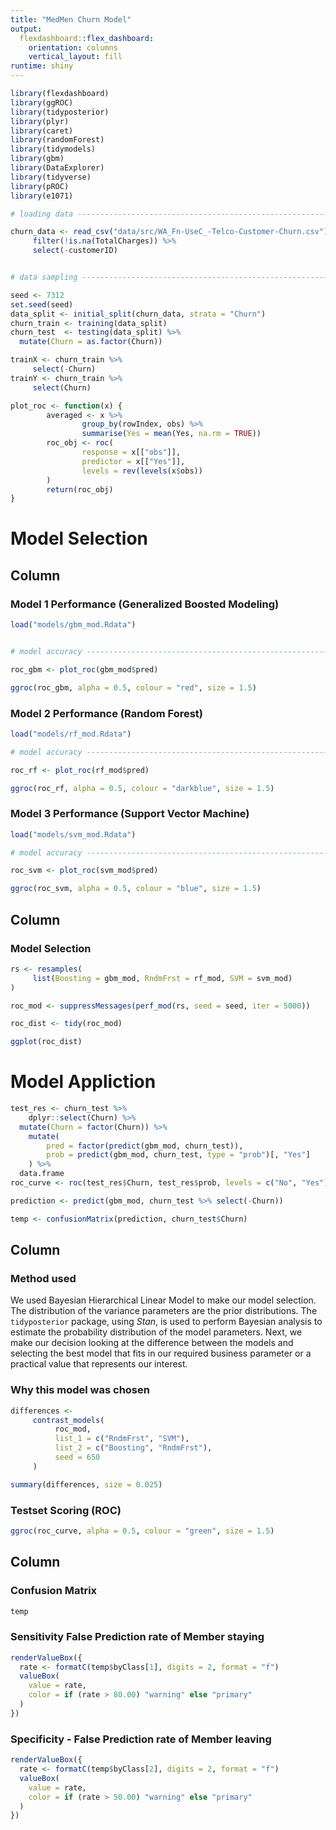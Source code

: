 ```yaml
---
title: "MedMen Churn Model"
output: 
  flexdashboard::flex_dashboard:
    orientation: columns
    vertical_layout: fill
runtime: shiny
---
```


```r
library(flexdashboard)
library(ggROC)
library(tidyposterior)
library(plyr)
library(caret)
library(randomForest)
library(tidymodels)
library(gbm)
library(DataExplorer)
library(tidyverse)
library(pROC)
library(e1071)

# loading data -------------------------------------------------------------------------------

churn_data <- read_csv("data/src/WA_Fn-UseC_-Telco-Customer-Churn.csv") %>% 
     filter(!is.na(TotalCharges)) %>%
     select(-customerID)


# data sampling ------------------------------------------------------------------------------

seed <- 7312
set.seed(seed)
data_split <- initial_split(churn_data, strata = "Churn")
churn_train <- training(data_split)
churn_test  <- testing(data_split) %>%
  mutate(Churn = as.factor(Churn))

trainX <- churn_train %>%
     select(-Churn)
trainY <- churn_train %>%
     select(Churn)

plot_roc <- function(x) {
        averaged <- x %>%
                group_by(rowIndex, obs) %>%
                summarise(Yes = mean(Yes, na.rm = TRUE))
        roc_obj <- roc(
                response = x[["obs"]], 
                predictor = x[["Yes"]], 
                levels = rev(levels(x$obs))
        )
        return(roc_obj)
}

```

Model Selection
===================================== 

Column {data-width=250}
-----------------------------------------------------------------------

### Model 1 Performance (Generalized Boosted Modeling)

```r

load("models/gbm_mod.Rdata")


# model accuracy ----------------------------------------------------------------------------

roc_gbm <- plot_roc(gbm_mod$pred)

ggroc(roc_gbm, alpha = 0.5, colour = "red", size = 1.5)
```

### Model 2 Performance (Random Forest)

```r
load("models/rf_mod.Rdata")

# model accuracy ----------------------------------------------------------------------------

roc_rf <- plot_roc(rf_mod$pred)

ggroc(roc_rf, alpha = 0.5, colour = "darkblue", size = 1.5)
```

### Model 3 Performance (Support Vector Machine)

```r
load("models/svm_mod.Rdata")

# model accuracy ----------------------------------------------------------------------------

roc_svm <- plot_roc(svm_mod$pred)

ggroc(roc_svm, alpha = 0.5, colour = "blue", size = 1.5)
```

Column {data-width=750}
-----------------------------------------------------------------------

### Model Selection

```r
rs <- resamples(
     list(Boosting = gbm_mod, RndmFrst = rf_mod, SVM = svm_mod)
)

roc_mod <- suppressMessages(perf_mod(rs, seed = seed, iter = 5000))

roc_dist <- tidy(roc_mod)
```

```r
ggplot(roc_dist)
```


Model Appliction
===================================== 

```r
test_res <- churn_test %>%
    dplyr::select(Churn) %>%
  mutate(Churn = factor(Churn)) %>%
    mutate(
        pred = factor(predict(gbm_mod, churn_test)),
        prob = predict(gbm_mod, churn_test, type = "prob")[, "Yes"]
    ) %>%
  data.frame
roc_curve <- roc(test_res$Churn, test_res$prob, levels = c("No", "Yes"))

prediction <- predict(gbm_mod, churn_test %>% select(-Churn))

temp <- confusionMatrix(prediction, churn_test$Churn)
```


Column {data-width=650}
-----------------------------------------------------------------------

### Method used

We used Bayesian Hierarchical Linear Model to make our model selection. The distribution of the variance parameters are the prior distributions. The `tidyposterior` package, using *Stan*, is used to perform Bayesian analysis to estimate the probability distribution of the model parameters. Next, we make our decision looking at the difference between the models and selecting the best model that fits in our required business parameter or a practical value that represents our interest.

### Why this model was chosen

```r
differences <-
     contrast_models(
          roc_mod,
          list_1 = c("RndmFrst", "SVM"),
          list_2 = c("Boosting", "RndmFrst"),
          seed = 650
     )

summary(differences, size = 0.025)
```

### Testset Scoring (ROC)

```r
ggroc(roc_curve, alpha = 0.5, colour = "green", size = 1.5)
```

Column {data-width=350}
-----------------------------------------------------------------------

### Confusion Matrix

```r
temp
```

### Sensitivity False Prediction rate of Member staying {.value-box}

```r
renderValueBox({
  rate <- formatC(temp$byClass[1], digits = 2, format = "f")
  valueBox(
    value = rate,
    color = if (rate > 80.00) "warning" else "primary"
  )
})
```

### Specificity - False Prediction rate of Member leaving {.value-box}

```r
renderValueBox({
  rate <- formatC(temp$byClass[2], digits = 2, format = "f")
  valueBox(
    value = rate,
    color = if (rate > 50.00) "warning" else "primary"
  )
})
```